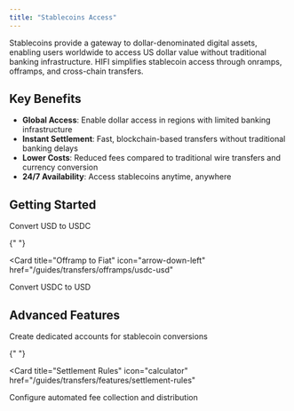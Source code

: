 ```yaml
---
title: "Stablecoins Access"
---
```


Stablecoins provide a gateway to dollar-denominated digital assets, enabling users worldwide to access US dollar value without traditional banking infrastructure. HIFI simplifies stablecoin access through onramps, offramps, and cross-chain transfers.

## Key Benefits

- **Global Access**: Enable dollar access in regions with limited banking infrastructure
- **Instant Settlement**: Fast, blockchain-based transfers without traditional banking delays
- **Lower Costs**: Reduced fees compared to traditional wire transfers and currency conversion
- **24/7 Availability**: Access stablecoins anytime, anywhere

## Getting Started

<CardGroup cols={2}>
  <Card
    title="Onramp to Stablecoins"
    icon="arrow-up-right"
    href="/guides/transfers/onramps/usd-usdc"
  >
    Convert USD to USDC
  </Card>

{" "}

<Card
  title="Offramp to Fiat"
  icon="arrow-down-left"
  href="/guides/transfers/offramps/usdc-usd"
>
  Convert USDC to USD
</Card>

</CardGroup>

## Advanced Features

<CardGroup cols={2}>
  <Card
    title="Virtual Accounts"
    icon="wallet"
    href="/guides/transfers/features/virtual-accounts"
  >
    Create dedicated accounts for stablecoin conversions
  </Card>

{" "}

<Card
  title="Settlement Rules"
  icon="calculator"
  href="/guides/transfers/features/settlement-rules"
>
  Configure automated fee collection and distribution
</Card>

</CardGroup>
